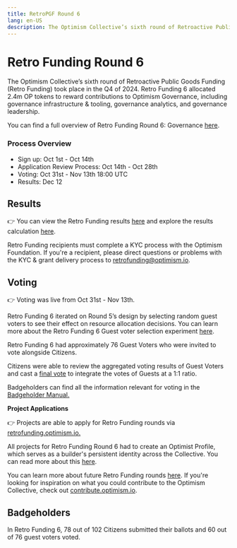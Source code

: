 ---
title: RetroPGF Round 6
lang: en-US
description: The Optimism Collective’s sixth round of Retroactive Public Goods Funding (Retro Funding) took place in the Q4 of 2024. Retro Funding 6 allocated 2.4m OP tokens to reward contributions to Optimism Governance, including governance infrastructure & tooling, governance analytics, and governance leadership.
---

# **Retro Funding Round 6**

The Optimism Collective’s sixth round of Retroactive Public Goods Funding (Retro Funding) took place in the Q4 of 2024. Retro Funding 6 allocated 2.4m OP tokens to reward contributions to Optimism Governance, including governance infrastructure & tooling, governance analytics, and governance leadership.

You can find a full overview of Retro Funding Round 6: Governance [here](https://gov.optimism.io/t/retro-funding-6-governance-round-details/8870).

### **Process Overview**

- Sign up: Oct 1st - Oct 14th
- Application Review Process: Oct 14th - Oct 28th
- Voting: Oct 31st - Nov 13th 18:00 UTC
- Results: Dec 12

## **Results** 

👉 You can view the Retro Funding results [here](https://atlas.optimism.io/round/results?rounds=6) and explore the results calculation [here](https://github.com/ethereum-optimism/op-analytics/tree/main/rpgf/rpgf6).

Retro Funding recipients must complete a KYC process with the Optimism Foundation. If you're a recipient, please direct questions or problems with the KYC & grant delivery process to retrofunding@optimism.io.

## **Voting**

👉 Voting was live from Oct 31st - Nov 13th.

Retro Funding 6 iterated on Round 5’s design by selecting random guest voters to see their effect on resource allocation decisions. You can learn more about the Retro Funding 6 Guest voter selection experiment [here](https://gov.optimism.io/t/retro-funding-6-announcing-guest-voter-participation/8816).

Retro Funding 6 had approximately 76 Guest Voters who were invited to vote alongside Citizens.

Citizens were able to review the aggregated voting results of Guest Voters and cast a [final vote](https://snapshot.box/#/s:citizenshouse.eth/proposal/0x948305b24d9b91732a2590211e08529d130ad9bb89c2cb0c55a26b0a67b5e22a) to integrate the votes of Guests at a 1:1 ratio.

Badgeholders can find all the information relevant for voting in the [Badgeholder Manual.](https://gov.optimism.io/t/retro-funding-6-badgeholder-manual/9109)

**Project Applications**

👉 Projects are able to apply for Retro Funding rounds via [retrofunding.optimism.io.](https://retrofunding.optimism.io)

All projects for Retro Funding Round 6 had to create an Optimist Profile, which serves as a builder's persistent identity across the Collective. You can read more about this [here](https://gov.optimism.io/t/retro-funding-6-application-review-process/8977).

You can learn more about future Retro Funding rounds [here](https://atlas.optimism.io). If you're looking for inspiration on what you could contribute to the Optimism Collective, check out [contribute.optimism.io](https://contribute.optimism.io).

## **Badgeholders**

In Retro Funding 6, 78 out of 102 Citizens submitted their ballots and 60 out of 76 guest voters voted.
